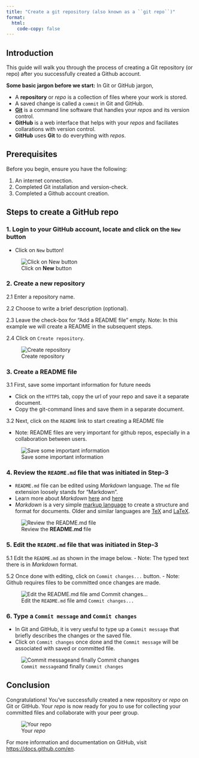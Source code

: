 ```yaml
---
title: "Create a git repository (also known as a ``git repo``)"
format: 
  html:
    code-copy: false
---
```


<html>
<head>
    <style>
        body {
            -webkit-user-select: none; /* Safari */
            -moz-user-select: none; /* Firefox */
            -ms-user-select: none; /* IE10+/Edge */
            user-select: none; /* Standard */
        }
    </style>
</head>
<body>

<!-- # Visual Studio Code Installation Guide for Windows -->

## Introduction

This guide will walk you through the process of creating a Git repository (or repo) after you successfully created a Github account.
<!-- VS Code provides a powerful environment for coding and development across various programming languages. -->

:::{.callout-important}
**Some basic jargon before we start:**
In Git or GitHub jargon,

- A **repository** or *repo* is a collection of files where your work is stored.
- A saved change is called a ``commit`` in Git and GitHub.
- [**Git**](https://en.wikipedia.org/wiki/Git) is a command line software that handles your *repos* and its version control.
- **GitHub** is a web interface that helps with your *repos* and faciliates collarations with version control.
- **GitHub** uses **Git** to do everything with *repos*. 
<!-- [Registration link](https://events.vtools.ieee.org/event/register/437187) -->
:::

## Prerequisites

Before you begin, ensure you have the following:

1. An internet connection.
2. Completed Git installation and version-check.
3. Completed a Github account creation.

## Steps to create a GitHub repo

### 1. Login to your GitHub account, locate and click on the ``New`` button
- Click on ``New`` button!

![Click on **New** button](images/create-github-repo/Step0.png)

### 2. Create a new repository

2.1 Enter a repository name.

2.2 Choose to write a brief description (optional).

2.3 Leave the check-box for "Add a README file" empty. Note: In this example we will create a README in the subsequent steps.

2.4 Click on ``Create repository``.

![Create repository](images/create-github-repo/Step1.png)

### 3. Create a README file

3.1 First, save some important information for future needs

- Click on the ``HTTPS`` tab, copy the url of your repo and save it a separate document.
- Copy the git-command lines and save them in a separate document.

3.2 Next, click on the ``README`` link to start creating a README file

- Note: README files are very important for github repos, especially in a collaboration between users.

![Save some important information](images/create-github-repo/Step2.png)

### 4. Review the ``README.md`` file that was initiated in Step-3

- ``README.md`` file can be edited using *Markdown* language. The ``md`` file extension loosely stands for "Markdown".
- Learn more about *Markdown* [here](https://en.wikipedia.org/wiki/Markdown) and [here](https://www.markdownguide.org)
- *Markdown* is a very simple [markup language](https://en.wikipedia.org/wiki/Markup_language) to create a structure and format for documents. Older and similar languages are [TeX](https://en.wikipedia.org/wiki/TeX) and [LaTeX](https://en.wikipedia.org/wiki/LaTeX).  

![Review the **README.md** file](images/create-github-repo/Step3.png)

### 5. Edit the ``README.md`` file that was initiated in Step-3

5.1 Edit the ``README.md`` as shown in the image below. 
- Note: The typed text there is in *Markdown* format.

5.2 Once done with editing, click on ``Commit changes...`` button. 
- Note: Github requires files to be committed once changes are made.  

![Edit the ``README.md`` file amd ``Commit changes...``](images/create-github-repo/Step4.png)

### 6. Type a ``Commit message`` and ``Commit changes``

- In Git and GitHub, it is very uesful to type up a ``Commit message`` that briefly describes the changes or the saved file. 
- Click on ``Commit changes`` once done and the ``Commit message`` will be associated with saved or committed file.

![``Commit message``and finally ``Commit changes``](images/create-github-repo/Step5.png)


## Conclusion

Congratulations! You've successfully created a new repository or *repo* on Git or GitHub. Your *repo* is now ready for you to use for collecting your committed files and collaborate with your peer group. 

![Your *repo*](images/create-github-repo/Step6.png)

For more information and documentation on GitHub, visit [https://docs.github.com/en](https://docs.github.com/en).

<!-- <br>
<footer>
  <p><small><small><small><small>This is a Quarto website. To learn more about Quarto websites visit <https://quarto.org/docs/websites>.<br>
  Author: Kartik Bulusu<br>
  Contact: <a href="mailto:bulusu@gwu.edu">bulusu</a><br>
  &copy; 2023 All rights reserved</small></small></small></small></p>
</footer> -->